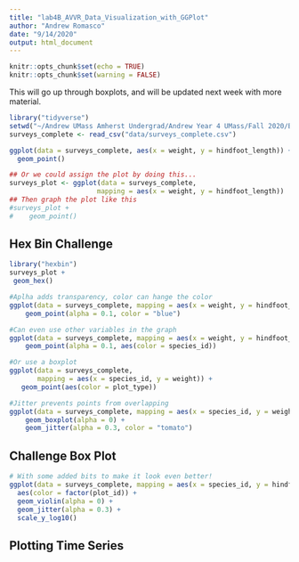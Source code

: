 ```yaml
---
title: "lab4B_AVVR_Data_Visualization_with_GGPlot"
author: "Andrew Romasco"
date: "9/14/2020"
output: html_document
---
```


```r
knitr::opts_chunk$set(echo = TRUE)
knitr::opts_chunk$set(warning = FALSE)
```

This will go up through boxplots, and will be updated next week with more material.

```r
library("tidyverse")
setwd("~/Andrew UMass Amherst Undergrad/Andrew Year 4 UMass/Fall 2020/Bio 597GE Genomics/genomics-course")
surveys_complete <- read_csv("data/surveys_complete.csv")
```

```r
ggplot(data = surveys_complete, aes(x = weight, y = hindfoot_length)) +
  geom_point()

## Or we could assign the plot by doing this...
surveys_plot <- ggplot(data = surveys_complete, 
                      mapping = aes(x = weight, y = hindfoot_length))
## Then graph the plot like this
#surveys_plot + 
#    geom_point()
```

## Hex Bin Challenge
```r
library("hexbin")
surveys_plot +
 geom_hex()

```

```r
#Aplha adds transparency, color can hange the color
ggplot(data = surveys_complete, mapping = aes(x = weight, y = hindfoot_length)) +
    geom_point(alpha = 0.1, color = "blue")

#Can even use other variables in the graph
ggplot(data = surveys_complete, mapping = aes(x = weight, y = hindfoot_length)) +
    geom_point(alpha = 0.1, aes(color = species_id))

#Or use a boxplot
ggplot(data = surveys_complete, 
       mapping = aes(x = species_id, y = weight)) +
   geom_point(aes(color = plot_type))
```

```r
#Jitter prevents points from overlapping
ggplot(data = surveys_complete, mapping = aes(x = species_id, y = weight)) +
    geom_boxplot(alpha = 0) +
    geom_jitter(alpha = 0.3, color = "tomato")

```

## Challenge Box Plot
```r
# With some added bits to make it look even better!
ggplot(data = surveys_complete, mapping = aes(x = species_id, y = hindfoot_length)) +
  aes(color = factor(plot_id)) +
  geom_violin(alpha = 0) +
  geom_jitter(alpha = 0.3) +
  scale_y_log10()
```

## Plotting Time Series

